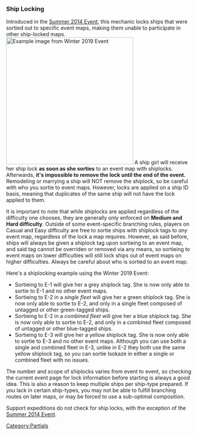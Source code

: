 ===Ship Locking===
Introduced in the [[Summer 2014 Event]], this mechanic locks ships that were sortied out to specific event maps, making them unable to participate in other ship-locked maps.
[[File:Winter_2019_Event_Lock.png|thumb|344x344px|Example image from Winter 2019 Event]]
A ship girl will receive her ship lock '''as soon as she sorties''' to an event map with shiplocks. Afterwards, '''it's impossible to remove the lock until the end of the event.''' Remodeling or marrying a ship will NOT remove the shiplock, so be careful with who you sortie to event maps. However, locks are applied on a ship ID basis, meaning that duplicates of the same ship will not have the lock applied to them.

It is important to note that while shiplocks are applied regardless of the difficulty one chooses, they are generally only enforced on '''Medium and Hard difficulty'''. Outside of some event-specific branching rules, players on Casual and Easy difficulty are free to sortie ships with shiplock tags to ''any'' event map, regardless of the lock a map requires. However, as said before, ships will always be given a shiplock tag upon sortieing to an event map, and said tag cannot be overriden or removed via any means, so sortieing to event maps on lower difficulties will still lock ships out of event maps on higher difficulties. Always be careful about who is sortied to an event map.

Here's a shiplocking example using the Winter 2019 Event:
* Sortieing {{ShipLink|Murasame/Kai Ni}} to E-1 will give her a grey shiplock tag. She is now only able to sortie to E-1 and no other event maps.
* Sortieing {{ShipLink|Sendai/Kai Ni}} to E-2 in a ''single fleet'' will give her a green shiplock tag. She is now only able to sortie to E-2, and only in a single fleet composed of untagged or other green-tagged ships.
* Sortieing {{ShipLink|Jintsuu/Kai Ni}} to E-2 in a ''combined fleet'' will give her a blue shiplock tag. She is now only able to sortie to E-2, and only in a combined fleet composed of untagged or other blue-tagged ships.
* Sortieing {{ShipLink|Isokaze/B Kai}} to E-3 will give her a yellow shiplock tag. She is now only able to sortie to E-3 and no other event maps. Although you can use both a single and combined fleet in E-3, unlike in E-2 they both use the same yellow shiplock tag, so you can sortie Isokaze in either a single or combined fleet with no issues.

The number and scope of shiplocks varies from event to event, so checking the current event page for lock information before starting is always a good idea. This is also a reason to keep multiple ships per ship-type prepared. If you lack in certain ship-types, you may not be able to fulfill branching routes on later maps, or may be forced to use a sub-optimal composition.

Support expeditions do not check for ship locks, with the exception of the [[Summer 2014 Event]].
[[Category:Partials]]